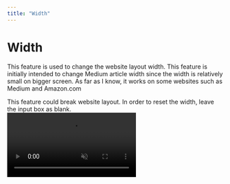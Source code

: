 ```yaml
---
title: "Width"
---
```



# Width

This feature is used to change the website layout width. This feature is initially intended to change Medium article width since the width is relatively small on bigger screen.
As far as I know, it works on some websites such as Medium and Amazon.com

<Callout type="warning">
  This feature could break website layout. 
</Callout>

<Callout type="info">
  In order to reset the width, leave the input box as blank.
</Callout>



<br/>

<video className="rounded-lg" muted controls loop playsinline src="/custom-style/change-width.webm" />